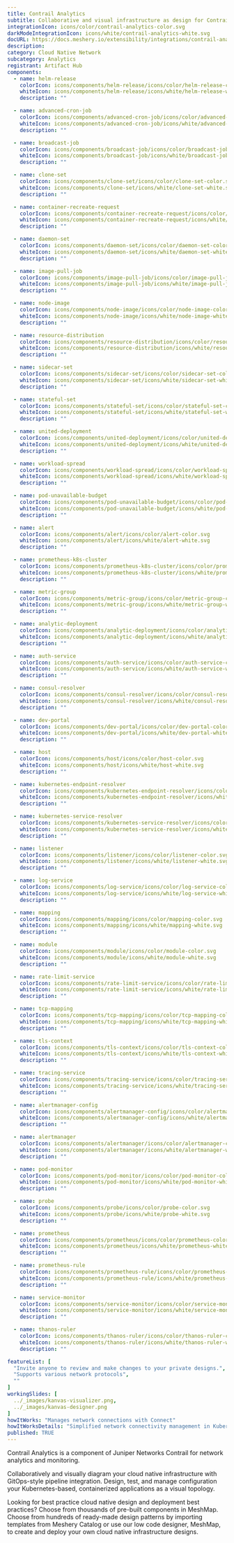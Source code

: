---
title: Contrail Analytics
subtitle: Collaborative and visual infrastructure as design for Contrail Analytics
integrationIcon: icons/color/contrail-analytics-color.svg
darkModeIntegrationIcon: icons/white/contrail-analytics-white.svg
docURL: https://docs.meshery.io/extensibility/integrations/contrail-analytics
description: 
category: Cloud Native Network
subcategory: Analytics
registrant: Artifact Hub
components:
  - name: helm-release
    colorIcon: icons/components/helm-release/icons/color/helm-release-color.svg
    whiteIcon: icons/components/helm-release/icons/white/helm-release-white.svg
    description: ""

  - name: advanced-cron-job
    colorIcon: icons/components/advanced-cron-job/icons/color/advanced-cron-job-color.svg
    whiteIcon: icons/components/advanced-cron-job/icons/white/advanced-cron-job-white.svg
    description: ""

  - name: broadcast-job
    colorIcon: icons/components/broadcast-job/icons/color/broadcast-job-color.svg
    whiteIcon: icons/components/broadcast-job/icons/white/broadcast-job-white.svg
    description: ""

  - name: clone-set
    colorIcon: icons/components/clone-set/icons/color/clone-set-color.svg
    whiteIcon: icons/components/clone-set/icons/white/clone-set-white.svg
    description: ""

  - name: container-recreate-request
    colorIcon: icons/components/container-recreate-request/icons/color/container-recreate-request-color.svg
    whiteIcon: icons/components/container-recreate-request/icons/white/container-recreate-request-white.svg
    description: ""

  - name: daemon-set
    colorIcon: icons/components/daemon-set/icons/color/daemon-set-color.svg
    whiteIcon: icons/components/daemon-set/icons/white/daemon-set-white.svg
    description: ""

  - name: image-pull-job
    colorIcon: icons/components/image-pull-job/icons/color/image-pull-job-color.svg
    whiteIcon: icons/components/image-pull-job/icons/white/image-pull-job-white.svg
    description: ""

  - name: node-image
    colorIcon: icons/components/node-image/icons/color/node-image-color.svg
    whiteIcon: icons/components/node-image/icons/white/node-image-white.svg
    description: ""

  - name: resource-distribution
    colorIcon: icons/components/resource-distribution/icons/color/resource-distribution-color.svg
    whiteIcon: icons/components/resource-distribution/icons/white/resource-distribution-white.svg
    description: ""

  - name: sidecar-set
    colorIcon: icons/components/sidecar-set/icons/color/sidecar-set-color.svg
    whiteIcon: icons/components/sidecar-set/icons/white/sidecar-set-white.svg
    description: ""

  - name: stateful-set
    colorIcon: icons/components/stateful-set/icons/color/stateful-set-color.svg
    whiteIcon: icons/components/stateful-set/icons/white/stateful-set-white.svg
    description: ""

  - name: united-deployment
    colorIcon: icons/components/united-deployment/icons/color/united-deployment-color.svg
    whiteIcon: icons/components/united-deployment/icons/white/united-deployment-white.svg
    description: ""

  - name: workload-spread
    colorIcon: icons/components/workload-spread/icons/color/workload-spread-color.svg
    whiteIcon: icons/components/workload-spread/icons/white/workload-spread-white.svg
    description: ""

  - name: pod-unavailable-budget
    colorIcon: icons/components/pod-unavailable-budget/icons/color/pod-unavailable-budget-color.svg
    whiteIcon: icons/components/pod-unavailable-budget/icons/white/pod-unavailable-budget-white.svg
    description: ""

  - name: alert
    colorIcon: icons/components/alert/icons/color/alert-color.svg
    whiteIcon: icons/components/alert/icons/white/alert-white.svg
    description: ""

  - name: prometheus-k8s-cluster
    colorIcon: icons/components/prometheus-k8s-cluster/icons/color/prometheus-k8s-cluster-color.svg
    whiteIcon: icons/components/prometheus-k8s-cluster/icons/white/prometheus-k8s-cluster-white.svg
    description: ""

  - name: metric-group
    colorIcon: icons/components/metric-group/icons/color/metric-group-color.svg
    whiteIcon: icons/components/metric-group/icons/white/metric-group-white.svg
    description: ""

  - name: analytic-deployment
    colorIcon: icons/components/analytic-deployment/icons/color/analytic-deployment-color.svg
    whiteIcon: icons/components/analytic-deployment/icons/white/analytic-deployment-white.svg
    description: ""

  - name: auth-service
    colorIcon: icons/components/auth-service/icons/color/auth-service-color.svg
    whiteIcon: icons/components/auth-service/icons/white/auth-service-white.svg
    description: ""

  - name: consul-resolver
    colorIcon: icons/components/consul-resolver/icons/color/consul-resolver-color.svg
    whiteIcon: icons/components/consul-resolver/icons/white/consul-resolver-white.svg
    description: ""

  - name: dev-portal
    colorIcon: icons/components/dev-portal/icons/color/dev-portal-color.svg
    whiteIcon: icons/components/dev-portal/icons/white/dev-portal-white.svg
    description: ""

  - name: host
    colorIcon: icons/components/host/icons/color/host-color.svg
    whiteIcon: icons/components/host/icons/white/host-white.svg
    description: ""

  - name: kubernetes-endpoint-resolver
    colorIcon: icons/components/kubernetes-endpoint-resolver/icons/color/kubernetes-endpoint-resolver-color.svg
    whiteIcon: icons/components/kubernetes-endpoint-resolver/icons/white/kubernetes-endpoint-resolver-white.svg
    description: ""

  - name: kubernetes-service-resolver
    colorIcon: icons/components/kubernetes-service-resolver/icons/color/kubernetes-service-resolver-color.svg
    whiteIcon: icons/components/kubernetes-service-resolver/icons/white/kubernetes-service-resolver-white.svg
    description: ""

  - name: listener
    colorIcon: icons/components/listener/icons/color/listener-color.svg
    whiteIcon: icons/components/listener/icons/white/listener-white.svg
    description: ""

  - name: log-service
    colorIcon: icons/components/log-service/icons/color/log-service-color.svg
    whiteIcon: icons/components/log-service/icons/white/log-service-white.svg
    description: ""

  - name: mapping
    colorIcon: icons/components/mapping/icons/color/mapping-color.svg
    whiteIcon: icons/components/mapping/icons/white/mapping-white.svg
    description: ""

  - name: module
    colorIcon: icons/components/module/icons/color/module-color.svg
    whiteIcon: icons/components/module/icons/white/module-white.svg
    description: ""

  - name: rate-limit-service
    colorIcon: icons/components/rate-limit-service/icons/color/rate-limit-service-color.svg
    whiteIcon: icons/components/rate-limit-service/icons/white/rate-limit-service-white.svg
    description: ""

  - name: tcp-mapping
    colorIcon: icons/components/tcp-mapping/icons/color/tcp-mapping-color.svg
    whiteIcon: icons/components/tcp-mapping/icons/white/tcp-mapping-white.svg
    description: ""

  - name: tls-context
    colorIcon: icons/components/tls-context/icons/color/tls-context-color.svg
    whiteIcon: icons/components/tls-context/icons/white/tls-context-white.svg
    description: ""

  - name: tracing-service
    colorIcon: icons/components/tracing-service/icons/color/tracing-service-color.svg
    whiteIcon: icons/components/tracing-service/icons/white/tracing-service-white.svg
    description: ""

  - name: alertmanager-config
    colorIcon: icons/components/alertmanager-config/icons/color/alertmanager-config-color.svg
    whiteIcon: icons/components/alertmanager-config/icons/white/alertmanager-config-white.svg
    description: ""

  - name: alertmanager
    colorIcon: icons/components/alertmanager/icons/color/alertmanager-color.svg
    whiteIcon: icons/components/alertmanager/icons/white/alertmanager-white.svg
    description: ""

  - name: pod-monitor
    colorIcon: icons/components/pod-monitor/icons/color/pod-monitor-color.svg
    whiteIcon: icons/components/pod-monitor/icons/white/pod-monitor-white.svg
    description: ""

  - name: probe
    colorIcon: icons/components/probe/icons/color/probe-color.svg
    whiteIcon: icons/components/probe/icons/white/probe-white.svg
    description: ""

  - name: prometheus
    colorIcon: icons/components/prometheus/icons/color/prometheus-color.svg
    whiteIcon: icons/components/prometheus/icons/white/prometheus-white.svg
    description: ""

  - name: prometheus-rule
    colorIcon: icons/components/prometheus-rule/icons/color/prometheus-rule-color.svg
    whiteIcon: icons/components/prometheus-rule/icons/white/prometheus-rule-white.svg
    description: ""

  - name: service-monitor
    colorIcon: icons/components/service-monitor/icons/color/service-monitor-color.svg
    whiteIcon: icons/components/service-monitor/icons/white/service-monitor-white.svg
    description: ""

  - name: thanos-ruler
    colorIcon: icons/components/thanos-ruler/icons/color/thanos-ruler-color.svg
    whiteIcon: icons/components/thanos-ruler/icons/white/thanos-ruler-white.svg
    description: ""

featureList: [
  "Invite anyone to review and make changes to your private designs.",
  "Supports various network protocols",
  ""
]
workingSlides: [
  ../_images/kanvas-visualizer.png,
  ../_images/kanvas-designer.png
]
howItWorks: "Manages network connections with Connect"
howItWorksDetails: "Simplified network connectivity management in Kubernetes"
published: TRUE
---
<p>
Contrail Analytics is a component of Juniper Networks Contrail for network analytics and monitoring.
</p>
<p>
    Collaboratively and visually diagram your cloud native infrastructure with GitOps-style pipeline integration. Design, test, and manage configuration your Kubernetes-based, containerized applications as a visual topology.
</p>
<p>
    Looking for best practice cloud native design and deployment best practices? Choose from thousands of pre-built components in MeshMap. Choose from hundreds of ready-made design patterns by importing templates from Meshery Catalog or use our low code designer, MeshMap, to create and deploy your own cloud native infrastructure designs.
</p>
